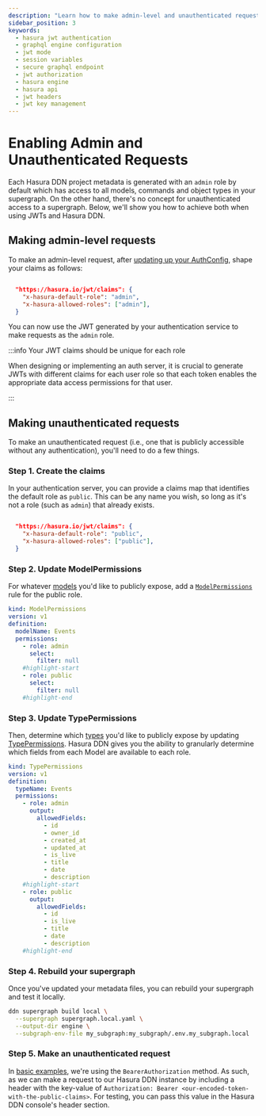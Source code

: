 ```yaml
---
description: "Learn how to make admin-level and unauthenticated requests to a Hasura DDN instance with JWTs."
sidebar_position: 3
keywords:
  - hasura jwt authentication
  - graphql engine configuration
  - jwt mode
  - session variables
  - secure graphql endpoint
  - jwt authorization
  - hasura engine
  - hasura api
  - jwt headers
  - jwt key management
---
```


# Enabling Admin and Unauthenticated Requests

Each Hasura DDN project metadata is generated with an `admin` role by default which has access to all models, commands
and object types in your supergraph. On the other hand, there's no concept for unauthenticated access to a supergraph.
Below, we'll show you how to achieve both when using JWTs and Hasura DDN.

## Making admin-level requests

To make an admin-level request, after
[updating up your AuthConfig](/auth/authentication/jwt/setup.mdx#step-1-update-your-authconfig), shape your claims as
follows:

```json title="Claims configuration in your authentication service"

  "https://hasura.io/jwt/claims": {
    "x-hasura-default-role": "admin",
    "x-hasura-allowed-roles": ["admin"],
  }
```

You can now use the JWT generated by your authentication service to make requests as the `admin` role.

:::info Your JWT claims should be unique for each role

When designing or implementing an auth server, it is crucial to generate JWTs with different claims for each user role
so that each token enables the appropriate data access permissions for that user.

:::

## Making unauthenticated requests

To make an unauthenticated request (i.e., one that is publicly accessible without any authentication), you'll need to do
a few things.

### Step 1. Create the claims

In your authentication server, you can provide a claims map that identifies the default role as `public`. This can be
any name you wish, so long as it's not a role (such as `admin`) that already exists.

```json title="JWT claims configuration in your authentication service"

  "https://hasura.io/jwt/claims": {
    "x-hasura-default-role": "public",
    "x-hasura-allowed-roles": ["public"],
  }
```

### Step 2. Update ModelPermissions

For whatever [models](/supergraph-modeling/models.mdx) you'd like to publicly expose, add a
[`ModelPermissions`](/supergraph-modeling/permissions.mdx#modelpermissions-modelpermissions) rule for the public role.

```yaml title="Example ModelPermission for an Events Model"
kind: ModelPermissions
version: v1
definition:
  modelName: Events
  permissions:
    - role: admin
      select:
        filter: null
    #highlight-start
    - role: public
      select:
        filter: null
    #highlight-end
```

### Step 3. Update TypePermissions

Then, determine which [types](/supergraph-modeling/types.mdx) you'd like to publicly expose by updating
[TypePermissions](/supergraph-modeling/permissions.mdx#typepermissions-typepermissions). Hasura DDN gives you the
ability to granularly determine which fields from each Model are available to each role.

```yaml title="Example TypePermissions for an Events Model"
kind: TypePermissions
version: v1
definition:
  typeName: Events
  permissions:
    - role: admin
      output:
        allowedFields:
          - id
          - owner_id
          - created_at
          - updated_at
          - is_live
          - title
          - date
          - description
    #highlight-start
    - role: public
      output:
        allowedFields:
          - id
          - is_live
          - title
          - date
          - description
    #highlight-end
```

### Step 4. Rebuild your supergraph

Once you've updated your metadata files, you can rebuild your supergraph and test it locally.

```bash title="For example, from the root of your project, run:"
ddn supergraph build local \
  --supergraph supergraph.local.yaml \
  --output-dir engine \
  --subgraph-env-file my_subgraph:my_subgraph/.env.my_subgraph.local
```

### Step 5. Make an unauthenticated request

In [basic examples](auth/authentication/jwt/setup.mdx#step-1-update-your-authconfig), we're using the
`BearerAuthorization` method. As such, as we can make a request to our Hasura DDN instance by including a header with
the key-value of `Authorization: Bearer <our-encoded-token-with-the-public-claims>`. For testing, you can pass this
value in the Hasura DDN console's header section.
